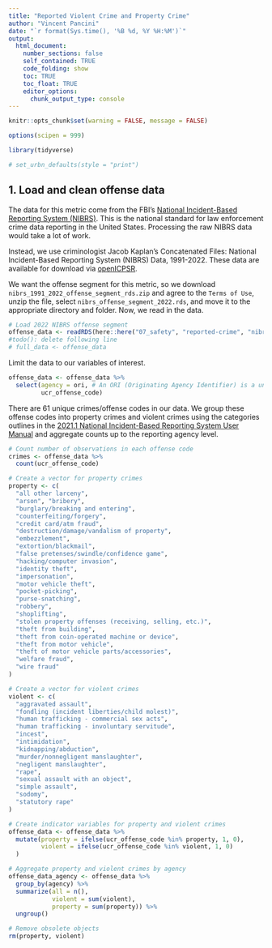 ```yaml
---
title: "Reported Violent Crime and Property Crime"
author: "Vincent Pancini"
date: "`r format(Sys.time(), '%B %d, %Y %H:%M')`"
output:
  html_document:
    number_sections: false
    self_contained: TRUE
    code_folding: show
    toc: TRUE
    toc_float: TRUE
    editor_options:
      chunk_output_type: console
---
```


<style>
@import url('https://fonts.googleapis.com/css?family=Lato&display=swap');
</style>

<link rel="stylesheet" href="//fonts.googleapis.com/css?family=Lato" />



```r
knitr::opts_chunk$set(warning = FALSE, message = FALSE)
```

```r
options(scipen = 999)

library(tidyverse)

# set_urbn_defaults(style = "print")

```

## 1. Load and clean offense data

The data for this metric come from the FBI's [National Incident-Based Reporting System (NIBRS)](https://bjs.ojp.gov/national-incident-based-reporting-system-nibrs). This is the national standard for law enforcement crime data reporting in the United States. Processing the raw NIBRS data would take a lot of work.

Instead, we use criminologist Jacob Kaplan's Concatenated Files: National Incident-Based Reporting System (NIBRS) Data, 1991-2022. These data are available for download via [openICPSR](https://www.openicpsr.org/openicpsr/project/118281/version/V9/view).

We want the offense segment for this metric, so we download `nibrs_1991_2022_offense_segment_rds.zip` and agree to the `Terms of Use`, unzip the file, select `nibrs_offense_segment_2022.rds`, and move it to the appropriate directory and folder. Now, we read in the data.
```r
# Load 2022 NIBRS offense segment
offense_data <- readRDS(here::here("07_safety", "reported-crime", "nibrs_offense_segment_2022.rds"))
#todo(): delete following line
# full_data <- offense_data

```

Limit the data to our variables of interest.
```r
offense_data <- offense_data %>%
  select(agency = ori, # An ORI (Originating Agency Identifier) is a unique nine-character identifier the National Crime Information Center (NCIC) has assigned to each law enforcement agency (LEA) in coordination with the CJIS Systems Officer (CSO)
         ucr_offense_code)
```

There are 61 unique crimes/offense codes in our data. We group these offense codes into property crimes and violent crimes using the categories outlines in the [2021.1 National Incident-Based Reporting System User Manual](https://bjs.ojp.gov/sites/g/files/xyckuh236/files/sarble/data_common/nibrs-user-manual-2021-1041521.pdf) and aggregate counts up to the reporting agency level.
```r
# Count number of observations in each offense code 
crimes <- offense_data %>%
  count(ucr_offense_code)

# Create a vector for property crimes
property <- c(
  "all other larceny", 
  "arson", "bribery", 
  "burglary/breaking and entering",
  "counterfeiting/forgery", 
  "credit card/atm fraud", 
  "destruction/damage/vandalism of property", 
  "embezzlement",
  "extortion/blackmail", 
  "false pretenses/swindle/confidence game",
  "hacking/computer invasion", 
  "identity theft", 
  "impersonation",
  "motor vehicle theft", 
  "pocket-picking", 
  "purse-snatching", 
  "robbery",
  "shoplifting", 
  "stolen property offenses (receiving, selling, etc.)",
  "theft from building", 
  "theft from coin-operated machine or device",
  "theft from motor vehicle", 
  "theft of motor vehicle parts/accessories",
  "welfare fraud", 
  "wire fraud"
)

# Create a vector for violent crimes
violent <- c(
  "aggravated assault", 
  "fondling (incident liberties/child molest)",
  "human trafficking - commercial sex acts", 
  "human trafficking - involuntary servitude",
  "incest", 
  "intimidation", 
  "kidnapping/abduction", 
  "murder/nonnegligent manslaughter", 
  "negligent manslaughter", 
  "rape",
  "sexual assault with an object", 
  "simple assault", 
  "sodomy",
  "statutory rape"
)

# Create indicator variables for property and violent crimes
offense_data <- offense_data %>%
  mutate(property = ifelse(ucr_offense_code %in% property, 1, 0),
         violent = ifelse(ucr_offense_code %in% violent, 1, 0)
  )

# Aggregate property and violent crimes by agency
offense_data_agency <- offense_data %>%
  group_by(agency) %>%
  summarize(all = n(),
            violent = sum(violent),
            property = sum(property)) %>%
  ungroup()

# Remove obsolete objects
rm(property, violent)

```


